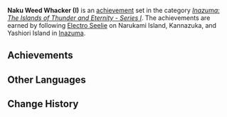 {{Achievement Set Infobox
|title        = 
|primogems    = {{Achievement/Primogems|Naku Weed Whacker (I)}}
|total        = {{Achievement/Total|Naku Weed Whacker (I)}}
|category     = Inazuma: The Islands of Thunder and Eternity - Series I
}}
'''Naku Weed Whacker (I)''' is an [[achievement]] set in the category ''[[Inazuma: The Islands of Thunder and Eternity - Series I]]''. The achievements are earned by following [[Electro Seelie]] on Narukami Island, Kannazuka, and Yashiori Island in [[Inazuma]].

==Achievements==
{{Achievements by Category Table|Naku Weed Whacker (I)}}
<!--
==Notes==

==Trivia==
-->
==Other Languages==
{{Other Languages
|en      = Naku Weed Whacker (I)
|zhs     = 鸣草丛中的捕手・其一
|zhs_rm  = Míngcǎo​ Cóngzhōng de Bǔ​shǒu - Qí Yī
|zht     = 鳴草叢中的捕手・其一
|zht_rm  = Míngcǎo​ Cóngzhōng de Bǔ​shǒu - Qí Yī
|zh_tl   = Catcher in the Naku Weed - One
|ja      = 鳴草の捕手・1
|ja_rm   = Nagusa no Hoshu - Ichi
|ja_tl   = Naku Weed Catcher - One
|ko      = 울림풀 숲의 사냥꾼・첫 번째
|ko_rm   = 
|ko_tl   = 
|es      = El guardián entre los truenos (I)
|es_tl   = 
|fr      = Chasse aux herbes à sanglots (1)
|fr_tl   = Naku Weed Hunt (1)
|ru      = Сборщик травы наку I
|ru_tl   = 
|th      = นักล่าแห่งทุ่ง Naku Weed: ตอนที่ 1
|th_rm   = 
|th_tl   = 
|vi      = Tay Săn Bụi Rậm Naku I
|vi_tl   = 
|de      = Naku-Kraut-Jäger I
|de_tl   = Naku Herb Hunter I
|id      = Pemburu Naku Weed (I)
|id_tl   = Naku Weed Hunter (I)
|pt      = Cortador de Erva Naku - I
|pt_tl   = 
}}

==Change History==
{{Change History|2.0}}
<!--
==References==
{{Reflist}}
-->